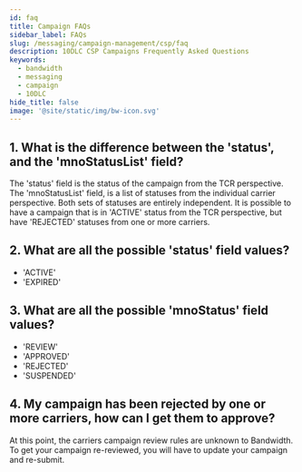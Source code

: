 ```yaml
---
id: faq
title: Campaign FAQs
sidebar_label: FAQs
slug: /messaging/campaign-management/csp/faq
description: 10DLC CSP Campaigns Frequently Asked Questions
keywords:
  - bandwidth
  - messaging
  - campaign
  - 10DLC
hide_title: false
image: '@site/static/img/bw-icon.svg'
---
```


## 1. What is the difference between the 'status', and the 'mnoStatusList' field?
The 'status' field is the status of the campaign from the TCR perspective. 
The 'mnoStatusList' field, is a list of statuses from the individual carrier perspective. Both sets of statuses are entirely independent. 
It is possible to have a campaign that is in 'ACTIVE' status from the TCR perspective, but have 'REJECTED' statuses from one or more carriers.

## 2. What are all the possible 'status' field values?
* 'ACTIVE'
* 'EXPIRED'

## 3. What are all the possible 'mnoStatus' field values?
* 'REVIEW'
* 'APPROVED'
* 'REJECTED'
* 'SUSPENDED'

## 4. My campaign has been rejected by one or more carriers, how can I get them to approve?
At this point, the carriers campaign review rules are unknown to Bandwidth. To get your campaign re-reviewed, you will have to update your campaign and re-submit.
